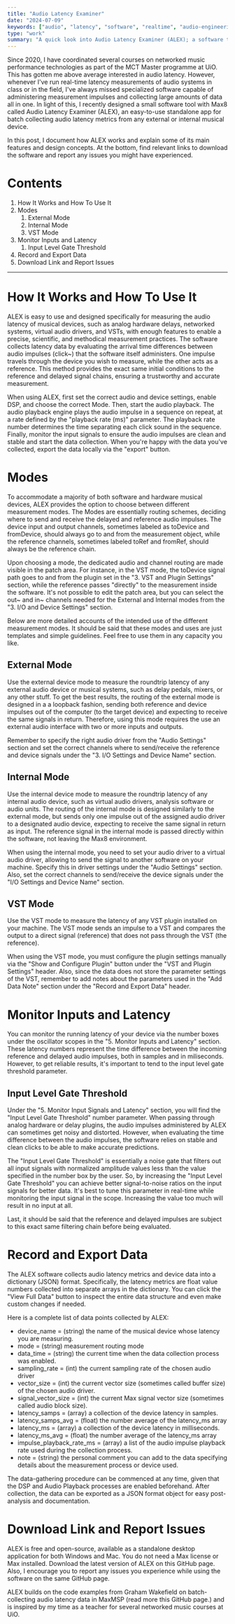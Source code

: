 ```yaml
---
title: "Audio Latency Examiner"
date: "2024-07-09"
keywords: ["audio", "latency", "software", "realtime", "audio-engineering", "analysis", "research", "data-science", "programming", "max", "javascript", "mapping"]
type: "work"
summary: "A quick look into Audio Latency Examiner (ALEX); a software tool for batch collecting audio latency data from both software and hardware audio devices. The app is open-source and free to download, avaliable for both Windows and Mac."
---
```


<MyImage src="alex-ui-main.png" alt="main GUI of the audio latency examiner" isExpandable={true} />

Since 2020, I have coordinated several courses on networked music performance technologies as part of the MCT Master programme at UiO. This has gotten me above average interested in audio latency. However, whenever I've run real-time latency measurements of audio systems in class or in the field, I've always missed specialized software capable of administering measurement impulses and collecting large amounts of data all in one. In light of this, I recently designed a small software tool with Max8 called Audio Latency Examiner (ALEX), an easy-to-use standalone app for batch collecting audio latency metrics from any external or internal musical device.

In this post, I document how ALEX works and explain some of its main features and design concepts. At the bottom, find relevant links to download the software and report any issues you might have experienced.

# Contents

1. <MyLink type="toc" href="#how-to-use-it-and-how-to-use-it">How It Works and How To Use It</MyLink>
2. <MyLink type="toc" href="#Modes">Modes</MyLink>
    1. <MyLink type="toc" href="#external-mode">External Mode</MyLink>
    2. <MyLink type="toc" href="#internal-mode">Internal Mode</MyLink>
    3. <MyLink type="toc" href="#vst-mode">VST Mode</MyLink>
3. <MyLink type="toc" href="#monitor-inputs-and-latency">Monitor Inputs and Latency</MyLink>
    1. <MyLink type="toc" href="#input-level-gate-threshold">Input Level Gate Threshold</MyLink>
4. <MyLink type="toc" href="#record-and-export-data">Record and Export Data</MyLink> 
6. <MyLink type="toc" href="#download-link-and-report-issues">Download Link and Report Issues</MyLink>

--- 

# How It Works and How To Use It

ALEX is easy to use and designed specifically for measuring the audio latency of musical devices, such as analog hardware delays, networked systems, virtual audio drivers, and VSTs, with enough features to enable a precise, scientific, and methodical measurement practices. The software collects latency data by evaluating the arrival time differences between audio impulses (click~) that the software itself administers. One impulse travels through the device you wish to measure, while the other acts as a reference. This method provides the exact same initial conditions to the reference and delayed signal chains, ensuring a trustworthy and accurate measurement. 

<MyImage src="alex-proof.png" alt="A Max patch showing the basic idea of ALEX, comparing the sample time difference between two incoming audio impulses (click~)" caption="A Max patch showing the basic idea of ALEX, comparing the sample time difference between two incoming audio impulses (click~)" />

When using ALEX, first set the correct audio and device settings, enable DSP, and choose the correct Mode. Then, start the audio playback. The audio playback engine plays the audio impulse in a sequence on repeat, at a rate defined by the "playback rate (ms)" parameter. The playback rate number determines the time separating each click sound in the sequence. Finally, monitor the input signals to ensure the audio impulses are clean and stable and start the data collection. When you're happy with the data you've collected, export the data locally via the "export" button.

# Modes 

To accommodate a majority of both software and hardware musical devices, ALEX provides the option to choose between different measurement modes. The Modes are essentially routing schemes, deciding where to send and receive the delayed and reference audio impulses. The device input and output channels, sometimes labeled as toDevice and fromDevice, should always go to and from the measurement object, while the reference channels, sometimes labeled toRef and fromRef, should always be the reference chain.  

<MyImage src="alex-modes.png" alt="Choose between External, Internal or VST measurement routing modes." caption="Choose between External, Internal or VST measurement routing mode." />

Upon choosing a mode, the dedicated audio and channel routing are made visible in the patch area. For instance, in the VST mode, the toDevice signal path goes to and from the plugin set in the "3. VST and Plugin Settings" section, while the reference passes "directly" to the measurement inside the software. It's not possible to edit the patch area, but you can select the out~ and in~ channels needed for the External and Internal modes from the "3. I/O and Device Settings" section. 

Below are more detailed accounts of the intended use of the different measurement modes. It should be said that these modes and uses are just templates and simple guidelines. Feel free to use them in any capacity you like. 

## External Mode 

Use the external device mode to measure the roundtrip latency of any external audio device or musical systems, such as delay pedals, mixers, or any other stuff. To get the best results, the routing of the external mode is designed in a a loopback fashion, sending both reference and device impulses out of the computer (to the target device) and expecting to receive the same signals in return. Therefore, using this mode requires the use an external audio interface with two or more inputs and outputs. 

<MyImage src="audiolatency-diagram-loopback-delay.png" alt="The loopback measurement system designed for measuring external audio devices, with added measurement object inserted into one of the signal chains." caption="" />

Remember to specify the right audio driver from the "Audio Settings" section and set the correct channels where to send/receive the reference and device signals under the "3. I/O Settings and Device Name" section. 

## Internal Mode 

Use the internal device mode to measure the roundtrip latency of any internal audio device, such as virtual audio drivers, analysis software or audio units. The routing of the internal mode is designed similarly to the external mode, but sends only one impulse out of the assigned audio driver to a designated audio device, expecting to receive the same signal in return as input. The reference signal in the internal mode is passed directly within the software, not leaving the Max8 environment.

<MyImage src="alex-internal-mode.png" alt="The loopback measurement system designed for measuring internal audio devices, with added measurement object inserted into one of the signal chains."  caption="" />

When using the internal mode, you need to set your audio driver to a virtual audio driver, allowing to send the signal to another software on your machine. Specify this in driver settings under the "Audio Settings" section. Also, set the correct channels to send/receive the device signals under the "I/O Settings and Device Name" section. 

## VST Mode 

Use the VST mode to measure the latency of any VST plugin installed on your machine. The VST mode sends an impulse to a VST and compares the output to a direct signal (reference) that does not pass through the VST (the reference).  

<MyImage src="alex-vst-mode.png" alt="The loopback measurement system designed for measuring vst plugins, with added measurement object inserted into one of the signal chains." caption="" />

When using the VST mode, you must configure the plugin settings manually via the "Show and Configure Plugin" button under the "VST and Plugin Settings" header. Also, since the data does not store the parameter settings of the VST, remember to add notes about the parameters used in the "Add Data Note" section under the "Record and Export Data" header. 

# Monitor Inputs and Latency 

You can monitor the running latency of your device via the number boxes under the oscillator scopes in the "5. Monitor Inputs and Latency" section. These latency numbers represent the time difference between the incoming reference and delayed audio impulses, both in samples and in miliseconds. However, to get reliable results, it's important to tend to the input level gate threshold parameter. 

## Input Level Gate Threshold

Under the "5. Monitor Input Signals and Latency" section, you will find the "Input Level Gate Threshold" number parameter. When passing through analog hardware or delay plugins, the audio impulses administered by ALEX can sometimes get noisy and distorted. However, when evaluating the time difference between the audio impulses, the software relies on stable and clean clicks to be able to make accurate predictions. 

<MyImage src="alex-thresh-yes-no.png" alt="Before collecting data, be sure to monitor the audio scopes to ensure that the input signals are consitent with the rate of the audio playback." caption="Before collecting data, be sure to monitor the audio scopes to ensure that the input signals are consitent with the rate of the audio playback." />

The "Input Level Gate Threshold" is essentially a noise gate that filters out all input signals with normalized amplitude values less than the value specified in the number box by the user. So, by increasing the "Input Level Gate Threshold" you can achieve better signal-to-noise ratios on the input signals for better data. It's best to tune this parameter in real-time while monitoring the input signal in the scope. Increasing the value too much will result in no input at all. 

Last, it should be said that the reference and delayed impulses are subject to this exact same filtering chain before being evaluated.

# Record and Export Data

The ALEX software collects audio latency metrics and device data into a dictionary (JSON) format. Specifically, the latency metrics are float value numbers collected into separate arrays in the dictionary. You can click the "View Full Data" button to inspect the entire data structure and even make custom changes if needed. 

Here is a complete list of data points collected by ALEX:
* device_name = (string) the name of the musical device whose latency you are measuring.
* mode = (string) measurement routing mode
* data_time = (string) the current time when the data collection process was enabled.
* sampling_rate = (int) the current sampling rate of the chosen audio driver
* vector_size = (int) the current vector size (sometimes called buffer size) of the chosen audio driver.
* signal_vector_size = (int) the current Max signal vector size (sometimes called audio block size).
* latency_samps = (array) a collection of the device latency in samples. 
* latency_samps_avg = (float) the number average of the latency_ms array
* latency_ms = (array) a collection of the device latency in milliseconds. 
* latency_ms_avg = (float) the number average of the latency_ms array
* impulse_playback_rate_ms = (array) a list of the audio impulse playback rate used during the collection process.
* note = (string) the personal comment you can add to the data specifying details about the measurement process or device used.

<MyImage src="alex-data.png" alt="data dictionary" caption="The data collected by ALEX is stored as a dictionary (JSON) file and can be exported." />

The data-gathering procedure can be commenced at any time, given that the DSP and Audio Playback processes are enabled beforehand. After collection, the data can be exported as a JSON format object for easy post-analysis and documentation.

# Download Link and Report Issues

ALEX is free and open-source, available as a standalone desktop application for both Windows and Mac. You do not need a Max license or Max installed. Download the latest version of ALEX on <MyLink href="https://github.com/aleksati/audio-latency-examiner">this GitHub page</MyLink>. Also, I encourage you to report any issues you experience while using the software on the same GitHub page.

ALEX builds on the code examples from Graham Wakefield on batch-collecting audio latency data in MaxMSP (read more <MyLink href="https://cycling74.com/forums/long-term-changes-in-audio-roundtrip-latency/replies/1#reply-58ed21b3c2991221d9ccaba6">this GitHub page</MyLink>.) and is inspired by my time as a teacher for several networked music courses at UiO.


